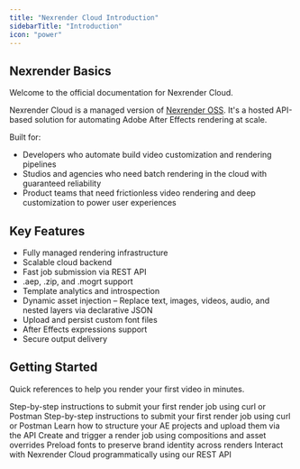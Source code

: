 ```yaml
---
title: "Nexrender Cloud Introduction"
sidebarTitle: "Introduction"
icon: "power"
---
```


## Nexrender Basics

Welcome to the official documentation for Nexrender Cloud.

Nexrender Cloud is a managed version of [Nexrender OSS](https://github.com/inlife/nexrender). It's a hosted API-based solution for automating Adobe After Effects rendering at scale.

Built for:

- Developers who automate build video customization and rendering pipelines
- Studios and agencies who need batch rendering in the cloud with guaranteed reliability
- Product teams that need frictionless video rendering and deep customization to power user experiences

## Key Features

- Fully managed rendering infrastructure
- Scalable cloud backend
- Fast job submission via REST API
- .aep, .zip, and .mogrt support
- Template analytics and introspection
- Dynamic asset injection – Replace text, images, videos, audio, and nested layers via declarative JSON
- Upload and persist custom font files
- After Effects expressions support
- Secure output delivery

## Getting Started

Quick references to help you render your first video in minutes.

<CardGroup cols={3}>
  <Card title="Prerequisites" icon="check" href="/cloud/prerequisites">
    Step-by-step instructions to submit your first render job using curl or Postman
  </Card>
  <Card title="Quickstart" icon="bolt" href="/cloud/quickstart">
    Step-by-step instructions to submit your first render job using curl or Postman
  </Card>
  <Card title="Template Setup" icon="upload" href="/cloud/templates/creating">
    Learn how to structure your AE projects and upload them via the API
  </Card>
  <Card title="Submit a Render Job" icon="play" href="/cloud/jobs/creating">
    Create and trigger a render job using compositions and asset overrides
  </Card>
  <Card title="Fonts and Brand Assets" icon="font" href="/cloud/fonts/upload">
    Preload fonts to preserve brand identity across renders
  </Card>
  <Card title="API Reference" icon="terminal" href="/api-reference">
    Interact with Nexrender Cloud programmatically using our REST API
  </Card>
</CardGroup>